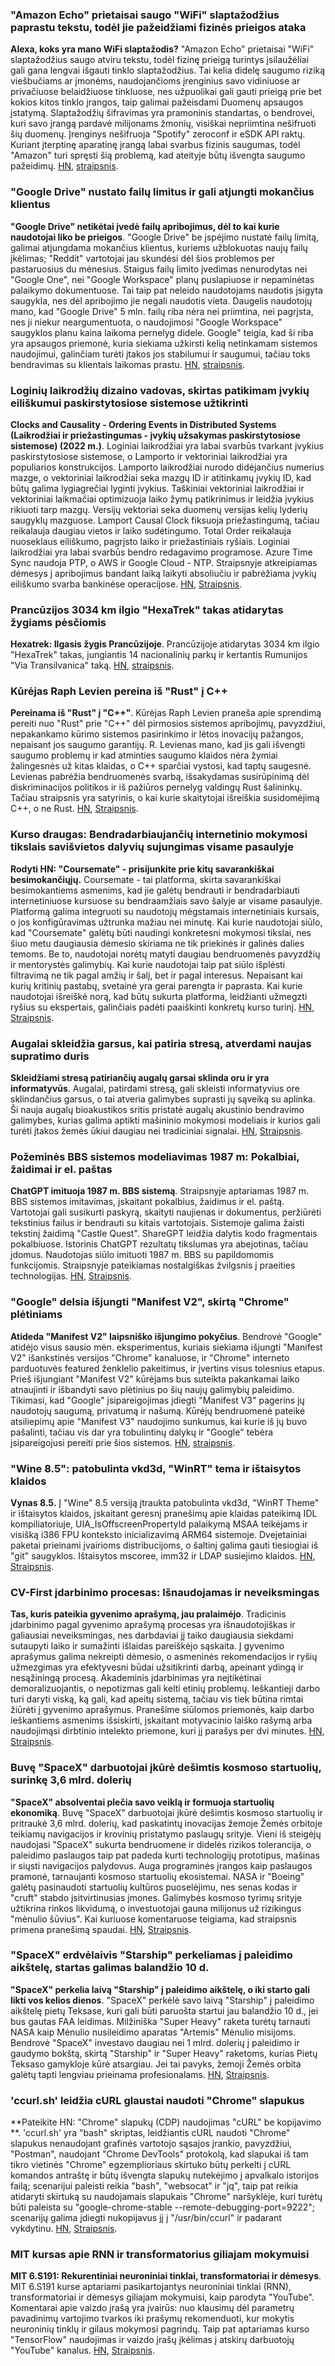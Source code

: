 

<CallToAction />

<Steps>

### "Amazon Echo" prietaisai saugo "WiFi" slaptažodžius paprastu tekstu, todėl jie pažeidžiami fizinės prieigos ataka

**Alexa, koks yra mano WiFi slaptažodis?**
"Amazon Echo" prietaisai "WiFi" slaptažodžius saugo atviru tekstu, todėl fizinę prieigą turintys įsilaužėliai gali gana lengvai išgauti tinklo slaptažodžius. Tai kelia didelę saugumo riziką viešbučiams ar įmonėms, naudojančioms įrenginius savo vidiniuose ar privačiuose belaidžiuose tinkluose, nes užpuolikai gali gauti prieigą prie bet kokios kitos tinklo įrangos, taip galimai pažeisdami Duomenų apsaugos įstatymą. Slaptažodžių šifravimas yra pramoninis standartas, o bendrovei, kuri savo įrangą pardavė milijonams žmonių, visiškai nepriimtina nešifruoti šių duomenų. Įrenginys nešifruoja "Spotify" zeroconf ir eSDK API raktų. Kuriant įterptinę aparatinę įrangą labai svarbus fizinis saugumas, todėl "Amazon" turi spręsti šią problemą, kad ateityje būtų išvengta saugumo pažeidimų.
[HN](http://news.ycombinator.com/item?id=35399590), [straipsnis](https://dragon863.github.io/blog/alexa.html).

### "Google Drive" nustato failų limitus ir gali atjungti mokančius klientus

**"Google Drive" netikėtai įvedė failų apribojimus, dėl to kai kurie naudotojai liko be prieigos**.
"Google Drive" be įspėjimo nustatė failų limitą, galimai atjungdama mokančius klientus, kuriems užblokuotas naujų failų įkėlimas; "Reddit" vartotojai jau skundėsi dėl šios problemos per pastaruosius du mėnesius. Staigus failų limito įvedimas nenurodytas nei "Google One", nei "Google Workspace" planų puslapiuose ir nepaminėtas palaikymo dokumentuose. Tai taip pat neleido naudotojams naudotis įsigyta saugykla, nes dėl apribojimo jie negali naudotis vieta. Daugelis naudotojų mano, kad "Google Drive" 5 mln. failų riba nėra nei priimtina, nei pagrįsta, nes ji niekur neargumentuota, o naudojimosi "Google Workspace" saugyklos planu kaina laikoma pernelyg didele. Google" teigia, kad ši riba yra apsaugos priemonė, kuria siekiama užkirsti kelią netinkamam sistemos naudojimui, galinčiam turėti įtakos jos stabilumui ir saugumui, tačiau toks bendravimas su klientais laikomas prastu.
[HN](http://news.ycombinator.com/item?id=35397071), [straipsnis](https://arstechnica.com/gadgets/2023/03/google-drive-does-a-surprise-rollout-of-file-limits-locking-out-some-users/).

### Loginių laikrodžių dizaino vadovas, skirtas patikimam įvykių eiliškumui paskirstytosiose sistemose užtikrinti

**Clocks and Causality - Ordering Events in Distributed Systems (Laikrodžiai ir priežastingumas - įvykių užsakymas paskirstytosiose sistemose) (2022 m.)**.
Loginiai laikrodžiai yra labai svarbūs tvarkant įvykius paskirstytosiose sistemose, o Lamporto ir vektoriniai laikrodžiai yra populiarios konstrukcijos. Lamporto laikrodžiai nurodo didėjančius numerius mazge, o vektoriniai laikrodžiai seka mazgų ID ir atitinkamų įvykių ID, kad būtų galima lygiagrečiai lyginti įvykius. Taškiniai vektoriniai laikrodžiai ir vektoriniai laikmačiai optimizuoja laiko žymų patikrinimus ir leidžia įvykius rikiuoti tarp mazgų. Versijų vektoriai seka duomenų versijas kelių lyderių saugyklų mazguose. Lamport Causal Clock fiksuoja priežastingumą, tačiau reikalauja daugiau vietos ir laiko sudėtingumo. Total Order reikalauja nuoseklaus eiliškumo, pagrįsto laiko ir priežastiniais ryšiais. Loginiai laikrodžiai yra labai svarbūs bendro redagavimo programose. Azure Time Sync naudoja PTP, o AWS ir Google Cloud - NTP. Straipsnyje atkreipiamas dėmesys į apribojimus bandant laiką laikyti absoliučiu ir pabrėžiama įvykių eiliškumo svarba bankinėse operacijose.
[HN](http://news.ycombinator.com/item?id=35399603), [Straipsnis](https://www.exhypothesi.com/clocks-and-causality/).

### Prancūzijos 3034 km ilgio "HexaTrek" takas atidarytas žygiams pėsčiomis

**Hexatrek: Ilgasis žygis Prancūzijoje**.
Prancūzijoje atidarytas 3034 km ilgio "HexaTrek" takas, jungiantis 14 nacionalinių parkų ir kertantis Rumunijos "Via Transilvanica" taką.
[HN](http://news.ycombinator.com/item?id=35397051), [straipsnis](https://en.hexatrek.com).

### Kūrėjas Raph Levien pereina iš "Rust" į C++

**Pereinama iš "Rust" į "C++"**.
Kūrėjas Raph Levien praneša apie sprendimą pereiti nuo "Rust" prie "C++" dėl pirmosios sistemos apribojimų, pavyzdžiui, nepakankamo kūrimo sistemos pasirinkimo ir lėtos inovacijų pažangos, nepaisant jos saugumo garantijų. R. Levienas mano, kad jis gali išvengti saugumo problemų ir kad atminties saugumo klaidos nėra žymiai žalingesnės už kitas klaidas, o C++ sparčiai vystosi, kad taptų saugesnė. Levienas pabrėžia bendruomenės svarbą, išsakydamas susirūpinimą dėl diskriminacijos politikos ir iš pažiūros pernelyg valdingų Rust šalininkų. Tačiau straipsnis yra satyrinis, o kai kurie skaitytojai išreiškia susidomėjimą C++, o ne Rust.
[HN](http://news.ycombinator.com/item?id=35400047), [Straipsnis](https://raphlinus.github.io/rust/2023/04/01/rust-to-cpp.html).

### Kurso draugas: Bendradarbiaujančių internetinio mokymosi tikslais savišvietos dalyvių sujungimas visame pasaulyje

**Rodyti HN: "Coursemate" - prisijunkite prie kitų savarankiškai besimokančiųjų.**
Coursemate - tai platforma, skirta savarankiškai besimokantiems asmenims, kad jie galėtų bendrauti ir bendradarbiauti internetiniuose kursuose su bendraamžiais savo šalyje ar visame pasaulyje. Platformą galima integruoti su naudotojų mėgstamais internetiniais kursais, o jos konfigūravimas užtrunka mažiau nei minutę. Kai kurie naudotojai siūlo, kad "Coursemate" galėtų būti naudingi konkretesni mokymosi tikslai, nes šiuo metu daugiausia dėmesio skiriama ne tik priekinės ir galinės dalies temoms. Be to, naudotojai norėtų matyti daugiau bendruomenės pavyzdžių ir mentorystės galimybių. Kai kurie naudotojai taip pat siūlo išplėsti filtravimą ne tik pagal amžių ir šalį, bet ir pagal interesus. Nepaisant kai kurių kritinių pastabų, svetainė yra gerai parengta ir paprasta. Kai kurie naudotojai išreiškė norą, kad būtų sukurta platforma, leidžianti užmegzti ryšius su ekspertais, galinčiais padėti paaiškinti konkretų kurso turinį.
[HN](http://news.ycombinator.com/item?id=35398480), [Straipsnis](https://www.coursem8.com/).

### Augalai skleidžia garsus, kai patiria stresą, atverdami naujas supratimo duris

**Skleidžiami stresą patiriančių augalų garsai sklinda oru ir yra informatyvūs**.
Augalai, patirdami stresą, gali skleisti informatyvius ore sklindančius garsus, o tai atveria galimybes suprasti jų sąveiką su aplinka. Ši nauja augalų bioakustikos sritis pristatė augalų akustinio bendravimo galimybes, kurias galima aptikti mašininio mokymosi modeliais ir kurios gali turėti įtakos žemės ūkiui daugiau nei tradiciniai signalai.
[HN](http://news.ycombinator.com/item?id=35396156), [Straipsnis](<https://www.cell.com/cell/fulltext/S0092-8674(23)00262-3>).

### Požeminės BBS sistemos modeliavimas 1987 m: Pokalbiai, žaidimai ir el. paštas

**ChatGPT imituoja 1987 m. BBS sistemą**.
Straipsnyje aptariamas 1987 m. BBS sistemos imitavimas, įskaitant pokalbius, žaidimus ir el. paštą. Vartotojai gali susikurti paskyrą, skaityti naujienas ir dokumentus, peržiūrėti tekstinius failus ir bendrauti su kitais vartotojais. Sistemoje galima žaisti tekstinį žaidimą "Castle Quest". ShareGPT leidžia dalytis kodo fragmentais pokalbiuose. Istorinis ChatGPT rezultatų tikslumas yra abejotinas, tačiau įdomus. Naudotojas siūlo imituoti 1987 m. BBS su papildomomis funkcijomis. Straipsnyje pateikiamas nostalgiškas žvilgsnis į praeities technologijas.
[HN](http://news.ycombinator.com/item?id=35396165), [Straipsnis](https://sharegpt.com/c/ICZsSl7).

### "Google" delsia išjungti "Manifest V2", skirtą "Chrome" plėtiniams

**Atideda "Manifest V2" laipsniško išjungimo pokyčius**.
Bendrovė "Google" atidėjo visus sausio mėn. eksperimentus, kuriais siekiama išjungti "Manifest V2" išankstinės versijos "Chrome" kanaluose, ir "Chrome" interneto parduotuvės featured ženklelio pakeitimus, ir įvertins visus tolesnius etapus. Prieš išjungiant "Manifest V2" kūrėjams bus suteikta pakankamai laiko atnaujinti ir išbandyti savo plėtinius po šių naujų galimybių paleidimo. Tikimasi, kad "Google" įsipareigojimas įdiegti "Manifest V3" pagerins jų naudotojų saugumą, privatumą ir našumą. Kūrėjų bendruomenė pateikė atsiliepimų apie "Manifest V3" naudojimo sunkumus, kai kurie iš jų buvo pašalinti, tačiau vis dar yra tobulintinų dalykų ir "Google" tebėra įsipareigojusi pereiti prie šios sistemos.
[HN](http://news.ycombinator.com/item?id=35402698), [straipsnis](https://groups.google.com/a/chromium.org/g/chromium-extensions/c/zQ77HkGmK9E/m/HjaaCIG-BQAJ).

### "Wine 8.5": patobulinta vkd3d, "WinRT" tema ir ištaisytos klaidos

**Vynas 8.5.**
Į "Wine" 8.5 versiją įtraukta patobulinta vkd3d, "WinRT Theme" ir ištaisytos klaidos, įskaitant geresnį pranešimų apie klaidas pateikimą IDL kompiliatoriuje, UIA_IsOffscreenPropertyId palaikymą MSAA teikėjams ir visišką i386 FPU konteksto inicializavimą ARM64 sistemoje. Dvejetainiai paketai prieinami įvairioms distribucijoms, o šaltinį galima gauti tiesiogiai iš "git" saugyklos. Ištaisytos mscoree, imm32 ir LDAP susiejimo klaidos.
[HN](http://news.ycombinator.com/item?id=35398643), [Straipsnis](https://www.winehq.org/announce/8.5).

### CV-First įdarbinimo procesas: Išnaudojamas ir neveiksmingas

**Tas, kuris pateikia gyvenimo aprašymą, jau pralaimėjo**.
Tradicinis įdarbinimo pagal gyvenimo aprašymą procesas yra išnaudotojiškas ir galiausiai neveiksmingas, nes darbdaviai jį taiko daugiausia siekdami sutaupyti laiko ir sumažinti išlaidas pareiškėjo sąskaita. Į gyvenimo aprašymus galima nekreipti dėmesio, o asmeninės rekomendacijos ir ryšių užmezgimas yra efektyvesni būdai užsitikrinti darbą, apeinant ydingą ir nesąžiningą procesą. Akademinis įdarbinimas yra neįtikėtinai demoralizuojantis, o nepotizmas gali kelti etinių problemų. Ieškantieji darbo turi daryti viską, ką gali, kad apeitų sistemą, tačiau vis tiek būtina rimtai žiūrėti į gyvenimo aprašymus. Pranešime siūlomos priemonės, kaip darbo ieškantiems asmenims išsiskirti, įskaitant motyvacinio laiško rašymą arba naudojimąsi dirbtinio intelekto priemone, kuri jį parašys per dvi minutes.
[HN](http://news.ycombinator.com/item?id=35397271), [Straipsnis](https://www.residentcontrarian.com/p/he-who-submits-a-resume-has-already).

### Buvę "SpaceX" darbuotojai įkūrė dešimtis kosmoso startuolių, surinkę 3,6 mlrd. dolerių

**"SpaceX" absolventai plečia savo veiklą ir formuoja startuolių ekonomiką**.
Buvę "SpaceX" darbuotojai įkūrė dešimtis kosmoso startuolių ir pritraukė 3,6 mlrd. dolerių, kad paskatintų inovacijas žemoje Žemės orbitoje teikiamų navigacijos ir krovinių pristatymo paslaugų srityje. Vieni iš steigėjų naudojasi "SpaceX" sukurta bendruomene ir didelės rizikos tolerancija, o paleidimo paslaugos taip pat padeda kurti technologijų prototipus, mašinas ir siųsti navigacijos palydovus. Auga programinės įrangos kaip paslaugos pramonė, tarnaujanti kosmoso startuolių ekosistemai. NASA ir "Boeing" galėtų pasinaudoti startuolių kultūros puoselėjimu, nes senas kodas ir "cruft" stabdo įsitvirtinusias įmones. Galimybės kosmoso tyrimų srityje užtikrina rinkos likvidumą, o investuotojai gauna milijonus už rizikingus "mėnulio šūvius". Kai kuriuose komentaruose teigiama, kad straipsnis primena pranešimą spaudai.
[HN](http://news.ycombinator.com/item?id=35404823), [Straipsnis](https://interactive.satellitetoday.com/via/april-2023/how-spacex-alums-are-branching-out-and-shaping-the-startup-economy/).

### "SpaceX" erdvėlaivis "Starship" perkeliamas į paleidimo aikštelę, startas galimas balandžio 10 d.

**"SpaceX" perkelia laivą "Starship" į paleidimo aikštelę, o iki starto gali likti vos kelios dienos**.
"SpaceX" perkėlė savo laivą "Starship" į paleidimo aikštelę pietų Teksase, kuri gali būti paruošta startui jau balandžio 10 d., jei bus gautas FAA leidimas. Milžiniška "Super Heavy" raketa turėtų tarnauti NASA kaip Mėnulio nusileidimo aparatas "Artemis" Mėnulio misijoms. Bendrovė "SpaceX" investavo daugiau nei 1 mlrd. dolerių į paleidimo ir gaudymo bokštą, skirtą "Starship" ir "Super Heavy" raketoms, kurias Pietų Teksaso gamykloje kūrė atsargiau. Jei tai pavyks, žemoji Žemės orbita galėtų tapti lengviau prieinama profesionalams.
[HN](http://news.ycombinator.com/item?id=35405030), [Straipsnis](https://arstechnica.com/science/2023/04/spacex-moves-starship-to-launch-site-and-liftoff-could-be-just-days-away/).

### 'ccurl.sh' leidžia cURL glaustai naudoti "Chrome" slapukus

**Pateikite HN: "Chrome" slapukų (CDP) naudojimas "cURL" be kopijavimo **.
'ccurl.sh' yra "bash" skriptas, leidžiantis cURL naudoti "Chrome" slapukus nenaudojant grafinės vartotojo sąsajos įrankio, pavyzdžiui, "Postman", naudojant "Chrome DevTools" protokolą, kad slapukai iš tam tikro vietinės "Chrome" egzemplioriaus skirtuko būtų perkelti į cURL komandos antraštę ir būtų išvengta slapukų nutekėjimo į apvalkalo istorijos failą; scenarijui paleisti reikia "bash", "websocat" ir "jq", taip pat reikia atidaryti skirtuką su naudojamais slapukais "Chrome" naršyklėje, kuri turėtų būti paleista su "google-chrome-stable --remote-debugging-port=9222"; scenarijų galima įdiegti nukopijavus jį į "/usr/bin/ccurl" ir padarant vykdytinu.
[HN](http://news.ycombinator.com/item?id=35399218), [Straipsnis](https://github.com/fipso/ccurl.sh).

### MIT kursas apie RNN ir transformatorius giliajam mokymuisi

**MIT 6.S191: Rekurentiniai neuroniniai tinklai, transformatoriai ir dėmesys**.
MIT 6.S191 kurse aptariami pasikartojantys neuroniniai tinklai (RNN), transformatoriai ir dėmesys giliajam mokymuisi, kaip parodyta "YouTube". Komentarai apie vaizdo įrašą yra įvairūs: nuo klausimų dėl parametrų pavadinimų vartojimo tvarkos iki prašymų rekomenduoti, kur mokytis neuroninių tinklų ir gilaus mokymosi pagrindų. Taip pat aptariamas kurso "TensorFlow" naudojimas ir vaizdo įrašų įkėlimas į atskirų darbuotojų "YouTube" kanalus.
[HN](http://news.ycombinator.com/item?id=35405338), [Straipsnis](https://www.youtube.com/watch?v=ySEx_Bqxvvo).

</Steps>
